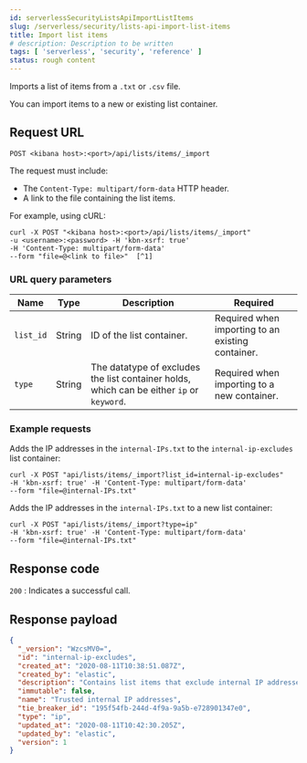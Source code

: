 ```yaml
---
id: serverlessSecurityListsApiImportListItems
slug: /serverless/security/lists-api-import-list-items
title: Import list items
# description: Description to be written
tags: [ 'serverless', 'security', 'reference' ]
status: rough content
---
```



<RoughContent />

<div id="lists-api-import-list-items"></div>

Imports a list of items from a `.txt` or `.csv` file.

You can import items to a new or existing
<DocLink id="serverlessSecurityListsApiCreateContainer">list container</DocLink>.

## Request URL

`POST <kibana host>:<port>/api/lists/items/_import`

The request must include:

* The `Content-Type: multipart/form-data` HTTP header.
* A link to the file containing the list items.

For example, using cURL:

```console
curl -X POST "<kibana host>:<port>/api/lists/items/_import"
-u <username>:<password> -H 'kbn-xsrf: true'
-H 'Content-Type: multipart/form-data'
--form "file=@<link to file>"  [^1]
```
[^1]: The relative link to the file containing the list items.

### URL query parameters

| Name | Type | Description | Required |
|---|---|---|---|
| `list_id` | String | ID of the <DocLink id="serverlessSecurityListsApiCreateContainer">list container</DocLink>. | Required when importing to an existing container. |
| `type` | String | The datatype of excludes the list container holds, which can be either `ip` or `keyword`. | Required when importing to a new container. |

### Example requests

Adds the IP addresses in the `internal-IPs.txt` to the `internal-ip-excludes`
list container:

```console
curl -X POST "api/lists/items/_import?list_id=internal-ip-excludes"
-H 'kbn-xsrf: true' -H 'Content-Type: multipart/form-data'
--form "file=@internal-IPs.txt"
```

Adds the IP addresses in the `internal-IPs.txt` to a new list container:

```console
curl -X POST "api/lists/items/_import?type=ip"
-H 'kbn-xsrf: true' -H 'Content-Type: multipart/form-data'
--form "file=@internal-IPs.txt"
```

## Response code

`200` 
    : Indicates a successful call.

## Response payload

```json
{
  "_version": "WzcsMV0=",
  "id": "internal-ip-excludes",
  "created_at": "2020-08-11T10:38:51.087Z",
  "created_by": "elastic",
  "description": "Contains list items that exclude internal IP addresses from detection rule matches.",
  "immutable": false,
  "name": "Trusted internal IP addresses",
  "tie_breaker_id": "195f54fb-244d-4f9a-9a5b-e728901347e0",
  "type": "ip",
  "updated_at": "2020-08-11T10:42:30.205Z",
  "updated_by": "elastic",
  "version": 1
}
```
